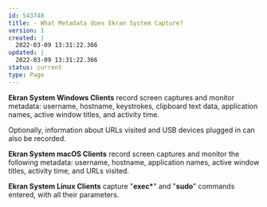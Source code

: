 ---
id: 543748
title: - What Metadata does Ekran System Capture?
version: 1
created: |
  2022-03-09 13:31:22.366
updated: |
  2022-03-09 13:31:22.366
status: current
type: Page
---

**Ekran System Windows Clients** record screen captures and monitor metadata: username, hostname, keystrokes, clipboard text data, application names, active window titles, and activity time.

Optionally, information about URLs visited and USB devices plugged in can also be recorded.

**Ekran System macOS Clients** record screen captures and monitor the following metadata: username, hostname, application names, active window titles, activity time, and URLs visited.

**Ekran System Linux Clients** capture "**exec\***" and "**sudo**" commands  entered, with all their parameters.

